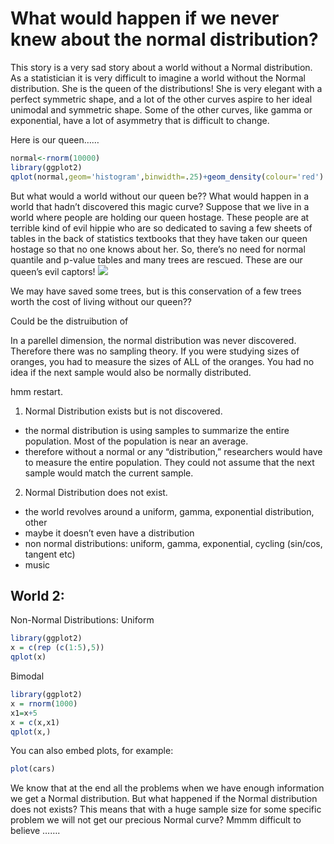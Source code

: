 What would happen if we never knew about the normal distribution?
========================================================

This story is a very sad story about a world without a Normal distribution.  As a statistician it is very difficult to imagine a world without the Normal distribution.  She is the queen of the distributions!  She is very elegant with a perfect symmetric shape, and a lot of the other curves aspire to her ideal unimodal and symmetric shape. Some of the other curves, like gamma or exponential, have a lot of asymmetry that is difficult to change. 


Here is our queen…...

```r
normal<-rnorm(10000)
library(ggplot2)
qplot(normal,geom='histogram',binwidth=.25)+geom_density(colour='red')
```
But what would a world without our queen be?? What would happen in a world that hadn't discovered this magic curve?  Suppose that we live in a world where people are holding our queen hostage.  These people are at terrible kind of evil hippie who are so dedicated to saving a few sheets of tables in the back of statistics textbooks that they have taken our queen hostage so that no one knows about her.  So, there's no need for normal quantile and p-value tables and many trees are rescued. These are our queen's evil captors!
![](http://flowerpower89.files.wordpress.com/2010/10/hippies.jpg)

We may have saved some trees, but is this conservation of a few trees worth the cost of living without our queen?? 


Could be the distruibution of 


In a parellel dimension, the normal distribution was never discovered.  Therefore there was no sampling theory.  If you were studying sizes of oranges, you had to measure the sizes of ALL of the oranges. You had no idea if the next sample would also be normally distributed.  

hmm restart. 

1) Normal Distribution exists but is not discovered.
- the normal distribution is using samples to summarize the entire population.  Most of the population is near an average.
- therefore without a normal or any "distribution," researchers would have to measure the entire population. They could not assume that the next sample would match the current sample.

2) Normal Distribution does not exist.
- the world revolves around a uniform, gamma, exponential distribution, other
- maybe it doesn't even have a distribution
- non normal distributions: uniform, gamma, exponential, cycling (sin/cos, tangent etc)
- music

World 2:
- 


Non-Normal Distributions:
Uniform
```r
library(ggplot2)
x = c(rep (c(1:5),5))
qplot(x)
```

Bimodal
```r
library(ggplot2)
x = rnorm(1000)
x1=x+5
x = c(x,x1)
qplot(x,)
```


You can also embed plots, for example:

```r
plot(cars)
```


We know that at the end all the problems when we have enough information we get a Normal distribution. But what happened if the Normal distribution does not exists? This means that with a huge sample size for some specific problem we will not get our precious Normal curve? Mmmm  difficult to believe …….
